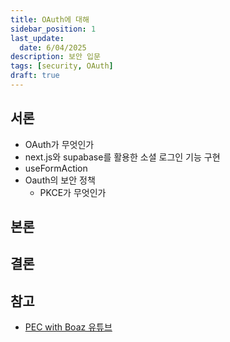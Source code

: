 ```yaml
---
title: OAuth에 대해
sidebar_position: 1
last_update:
  date: 6/04/2025
description: 보안 입문
tags: [security, OAuth]
draft: true
---
```


## 서론

- OAuth가 무엇인가
- next.js와 supabase를 활용한 소셜 로그인 기능 구현
- useFormAction
- Oauth의 보안 정책
  - PKCE가 무엇인가

## 본론

## 결론

## 참고

- [PEC with Boaz 유튜브](https://www.youtube.com/watch?v=RqMuhxbtIWw&t=328s)

